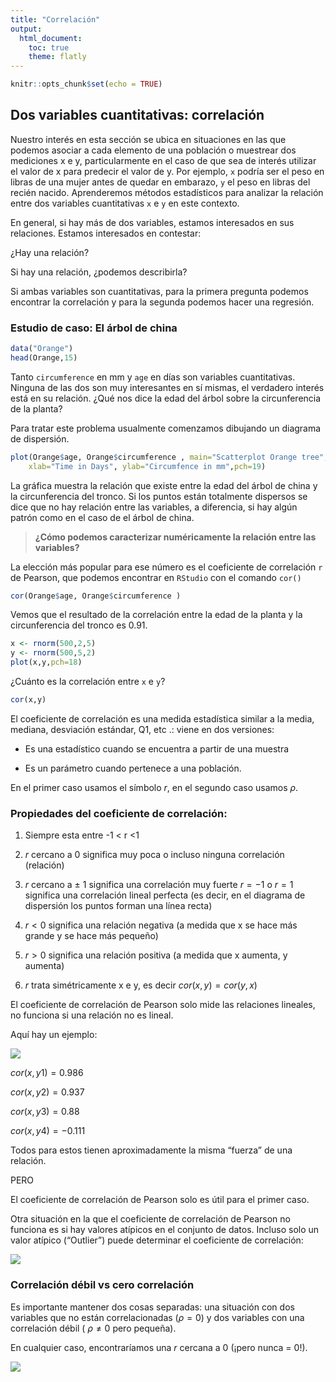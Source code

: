 ```yaml
---
title: "Correlación"
output:
  html_document:
    toc: true
    theme: flatly
---
```


```r
knitr::opts_chunk$set(echo = TRUE)
```

##  Dos variables cuantitativas: correlación

Nuestro interés en esta sección se ubica en situaciones en las que podemos asociar a cada elemento de una población o muestrear dos mediciones x e y, particularmente en el caso de que sea de interés utilizar el valor de x para predecir el valor de y. Por ejemplo, `x` podría ser el peso en libras de una mujer antes de quedar en embarazo, `y`  el peso en libras del recién nacido. Aprenderemos métodos estadísticos para analizar la relación entre dos variables cuantitativas `x` e `y` en este contexto.

En general, si hay más de dos variables, estamos interesados en sus relaciones. Estamos interesados en contestar:

¿Hay una relación?

Si hay una relación, ¿podemos describirla?

Si ambas variables son cuantitativas, para la primera pregunta podemos encontrar la correlación y para la segunda podemos hacer una regresión.


### Estudio de caso: El árbol de china


```r
data("Orange")
head(Orange,15)
```

Tanto `circumference` en mm y `age` en días son variables cuantitativas. Ninguna de las dos son muy interesantes en sí mismas, el verdadero interés está en su relación. ¿Qué nos dice la edad del árbol sobre la circunferencia de la planta?

Para tratar este problema  usualmente comenzamos dibujando un diagrama de dispersión.

```r
plot(Orange$age, Orange$circumference , main="Scatterplot Orange tree", 
  	xlab="Time in Days", ylab="Circumfence in mm",pch=19)
```

La gráfica muestra la relación que existe entre la edad del árbol de china y la circunferencia del tronco. Si los puntos están totalmente dispersos se dice que no hay relación entre las variables, a diferencia, si hay algún patrón como en el caso de el árbol de china. 

> **¿Cómo podemos  caracterizar numéricamente la relación entre las variables?**

La elección más popular para ese número es el coeficiente de correlación `r` de Pearson, que podemos encontrar en `RStudio` con el comando `cor()`

```r
cor(Orange$age, Orange$circumference )
```

Vemos que el resultado de la correlación entre la edad de la planta y la circunferencia del tronco es $0.91$.

```r
x <- rnorm(500,2,5)
y <- rnorm(500,5,2)
plot(x,y,pch=18)
```

¿Cuánto es la correlación entre `x` e `y`?

```r
cor(x,y)
```

El coeficiente de correlación es una medida estadística similar a la media, mediana, desviación estándar, Q1, etc .: viene en dos versiones:

* Es una estadístico cuando se encuentra a partir de una muestra

* Es un parámetro cuando pertenece a una población.

En el primer caso usamos el símbolo $r$, en el segundo caso usamos $\rho$.

### Propiedades del coeficiente de correlación:

1.	Siempre esta entre  -1 < r <1
2.	$r$ cercano a 0 significa muy poca o incluso ninguna correlación (relación)
3.	$r$ cercano a ± 1 significa una correlación muy fuerte $r = -1$ o $r = 1$ significa una correlación lineal perfecta (es decir, en el diagrama de dispersión los puntos forman una línea recta)
4.	$r < 0$ significa una relación negativa (a medida que x se hace más grande y se hace más pequeño)
5.	$r > 0$ significa una relación positiva (a medida que x aumenta, y aumenta)

6.	$r$ trata simétricamente x e y, es decir $cor(x, y) = cor(y, x)$


El coeficiente de correlación de Pearson solo mide las relaciones lineales, no funciona si una relación no es lineal.

Aquí hay un ejemplo:

![](cor.png)

$cor(x, y1) = 0.986$

$cor(x, y2) = 0.937$

$cor(x, y3) = 0.88$

$cor(x, y4) = -0.111$


Todos para estos tienen aproximadamente la misma "fuerza" de una relación.

PERO

El coeficiente de correlación de Pearson solo es útil para el primer caso.

Otra situación en la que el coeficiente de correlación de Pearson no funciona es si hay valores atípicos en el conjunto de datos. Incluso solo un valor atípico ("Outlier") puede determinar el coeficiente de correlación:


![](cor1.png)



### Correlación débil vs cero correlación

Es importante mantener dos cosas separadas: una situación con dos variables que no están correlacionadas $(\rho = 0)$ y dos variables con una correlación débil ( $\rho ≠ 0$ pero pequeña).

En cualquier caso, encontraríamos una $r$ cercana a 0 (¡pero nunca = 0!).


![](blanco.png)





